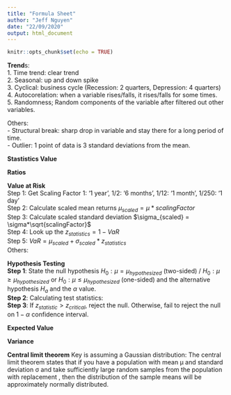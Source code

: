 ```yaml
---
title: "Formula Sheet"
author: "Jeff Nguyen"
date: "22/09/2020"
output: html_document
---
```


```r
knitr::opts_chunk$set(echo = TRUE)
```
**Trend**s:  
1. Time trend: clear trend  
2. Seasonal: up and down spike  
3. Cyclical: business cycle (Recession: 2 quarters, Depression: 4 quarters)  
4. Autocorelation: when a variable rises/falls, it rises/falls for some times.  
5. Randomness; Random components of the variable after filtered out other variables.  

Others:  
- Structural break: sharp drop in variable and stay there for a long period of time.  
- Outlier: 1 point of data is 3 standard deviations from the mean.  

**Stastistics Value**
\begin{equation}
  \begin{aligned}
    PV & = \frac{R_1}{(1+r)^1} + \frac{R_2}{(1+r)^2} + ... + \frac{R_n}{(1+r)^n} \\
    NPV & = -I_0 + PV = -I_0 + \sum_{i=1}^{n} \frac{R*(1+g)^i}{(1+r)^i} \\
    IRR & = \text {Find root of NPV = 0, use polyroot}  \\
    P_{Perpetuity} & = \frac{R}{r} \\
    \text {Continuous Compounding } S & = A*e^{rt}  \\
    \text {Arithmetic Progression } S & = n(a+ \frac{d*(n-1)}{2})  \text { where the series is: } a, a+d, a+2d, .., a+ (n-1)d\\
    \text {Geometric Progression } S & = \frac{a(1-r^n)}{1-r} \text { where the series is  } a, ar^1, ar^2, ..., ar^{n-1} \\
    \text {Price Elasticity of Demand e } & = \frac{\Delta Q}{\Delta P} \\
    \text {where  e<1: necessity (inelastic), e>1: luxury, e=1: unit elastic}\\
    \text {Profit maximizing Q is at MR = MC}\\
    \text {Taylor Series Expansion (approximation)} f(x) & = f(x_0) + \frac{f'(x_0)(x-x_0)}{1} + \frac{f''(x_0)(x-x_0)^2}{2} + ... + R_n \\
    \text {Point Estimate of Sample/Population Mean } \overline x & = \frac{\sum_{i=1}^n x_i}{n} \\
    \text {Point Estimate of Sample/Population Variance} s^2 & = \frac{\sum_{i=1}^n (x_i - \overline x)^2}{n-1} \\
    \text {Point Estimate of Variance of Sameple Mean (Standard Error^2)} SE^2 & = (s_{\overline x})^2 & = \frac{s^2}{n} \\
    \text {Comparing to sample mean: } z_{statistic} & = \frac{x - \overline x}{s} \\
    \text {Comapring to population mean (hypothesis) } z_{statistic} & = \frac{\overline x - \mu}{s_{\overline x}} \\
    \text {Measure of central tendency: Mean, median, mode} \\
    \text {Mean Absolute Deviation } MAD & = \frac{\lvert X_i - \overline X \rvert}{n} \\
    
  \end{aligned}
\end{equation}

**Ratios**
\begin{equation}
  \begin{aligned}
    \text{Semi-Variance} SV(x) & = (\sigma_{semi})^2 = \frac{\sum min((R_t - \overline R), 0)^2}{T} \\
    \text{Lower Partial Moment} LPM2(x)_\tau & = \frac{\sum min((R_t - R_{\tau}), 0)^2}{T} \\
    \text{Coefficient of variation} CV & = \frac{\sigma}{\mu} \\
    \text{Sharpe Ratio} S_{JPM} & = \frac{E(r_p) - r_f}{\sigma_p}  \\
    \text{Sortino Ratio} SortinoRatio & = \frac{r_p - r_f}{\sigma_{downside}}  \\
    \text{Treynor Ratio} TreynorRatio & = \frac{r_p - r_f}{\beta_p} \\
    Cov_{X,Y}  & =  \sum_{i=1}^{n} \frac{(X_i - \overline{X}) * (Y_i - \overline{Y})}{n-1} \\
    Corr_{X,Y} & =  \frac{Cov_{X,Y}}{\sigma_X * \sigma_Y}  \\
  \end{aligned}
\end{equation}

**Value at Risk**  
Step 1: Get Scaling Factor 1: '1 year', 1/2: '6 months', 1/12: '1 month', 1/250: '1 day'  
Step 2: Calculate scaled mean returns $\mu_{scaled} = \mu*scalingFactor$  
Step 3: Calculate scaled standard deviation $\sigma_{scaled} = \sigma*\sqrt{scalingFactor}$  
Step 4: Look up the $z_{statistics} = 1 - VaR$  
Step 5: $VaR = \mu_{scaled} + \sigma_{scaled} * z_{statistics}$  
Others:
\begin{equation}
  \begin{aligned}
    \text{Risk Adjusted Portfolio} RAP & = \sum \beta_i*R_i \\
    \text{Equity VaR} EVaR & = RAP * VaR \\
    \text{Global Minimum Variance Solution} w_1 & = \frac{\sigma_{22} - \sigma_{12}}{\sigma_{11} + \sigma_{22} - 2\sigma_{12}} \\
    \text{Return of portfolio} R_p & = w_1.R_1 + w_2.R_2 \\
    \text{Standard Deviation of Portfolio} \sigma_{p} & = \sqrt{\sigma_1^2(w_1^2) + \sigma_2^2(w_2^2) + 2(w_1)(w_2)\sigma_{12}} \\
    \text{Portfilio function} Y & = R_f + \frac{R_p - R_f}{\sigma_p}*X
  \end{aligned}
\end{equation}

**Hypothesis Testing**  
**Step 1**: State the null hypothesis $H_0: \mu = \mu_{hypothesized}$ (two-sided) / $H_0: \mu \geqslant \mu_{hypothesized}$ or $H_0: \mu \leqslant \mu_{hypothesized}$ (one-sided) and the alternative hypothesis $H_a$ and the $\alpha$ value.  
**Step 2**: Calculating test statistics:  
\begin{equation}
  \begin{aligned}
    \text{One-Sample Z-Test} z_{statistic} & = \frac{\overline x - \mu_{hypothesized}}{\frac{s}{\sqrt{n}}} \\
    \text{Not pooled Two-Sample Z-Test (unequal variance)} z_{statistics} & = \frac{\overline x_1 - \overline x_2}{\sqrt{\frac{s_1^2}{n1} + \frac{s_2^2}{n2}}}  \\
    \text{Pooled Two-Sample Z-Test (equal variance)} z_{statistics} & = \frac{\overline x_1 - \overline x_2}{\sqrt{\frac{s_p^2}{n1} + \frac{s_p^2}{n2}}}  \\
    \text{where} s_p^2 & = \frac{(n_1-1)s_1^2 + (n_2-1)s_2^2}{n_1+n_2-2} \\
    df & = \frac{(\frac{s_1^2}{n_1} + \frac{s_2^2}{n_2})^2}{(\frac{(\frac{s_1^2}{n_1})^2}{n_1 - 1})+(\frac{(\frac{s_2^2}{n_2})^2}{n_2 - 1})}
  \end{aligned}
\end{equation}
**Step 3**: If $z_{statistic} > z_{critical}$, reject the null. Otherwise, fail to reject the null on $1-\alpha$ confidence interval.

**Expected Value**
\begin{equation}
  \begin{aligned}
    E(X) & = \sum_{X} X*P \\
    E(aX + b) & = a*E(X) + b \\
    E(X + Y) & = E(X) + E(Y) \\
    \text{if X,Y indepdent} E(XY) & = E(X)*E(Y) \\
  \end{aligned}
\end{equation}

**Variance**
\begin{equation}
  \begin{aligned}
    V(X) & = E(X^2) - (E(X))^2 \\
    cov(X,Y) & = E(XY) - E(X)*E(Y) \\
    V(aX + b) & = a^2*V(X) \\
    V(X + Y) & = V(X) + V(Y) + 2cov(X,Y) \text{if X,Y independent, cov(X,Y) = 0} \\
    corr(X,Y) & = \frac{cov(X,Y)}{\sqrt{V(X)*V(Y)}}
  \end{aligned}
\end{equation}

**Central limit theorem**
Key is assuming a Gaussian distribution: The central limit theorem states that if you have a population with mean μ and standard deviation σ and take sufficiently large random samples from the population with replacement , then the distribution of the sample means will be approximately normally distributed.

